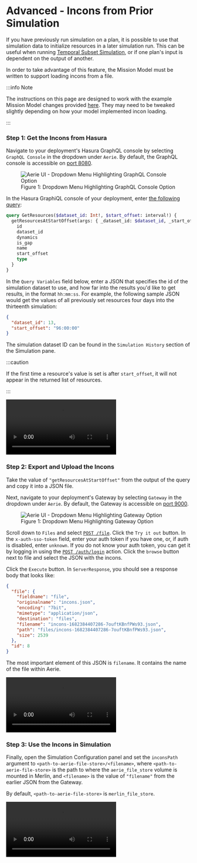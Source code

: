 
# Advanced - Incons from Prior Simulation

If you have previously run simulation on a plan, it is possible to use that simulation data to initialize resources in a later simulation run.
This can be useful when running [Temporal Subset Simulation](../create-plan-and-simulate#advanced-temporal-subset-simulation),
or if one plan's input is dependent on the output of another.

In order to take advantage of this feature, the Mission Model must be written to support loading incons from a file.

:::info Note

The instructions on this page are designed to work with the example Mission Model changes provided [here](../../mission-modeling/advanced-incons-from-file).
They may need to be tweaked slightly depending on how your model implemented incon loading.

:::

### Step 1: Get the Incons from Hasura

Navigate to your deployment's Hasura GraphQL console by selecting `GraphQL Console` in the dropdown under `Aerie`.
By default, the GraphQL console is accessible on [port 8080](http://localhost:8080).

<figure>
  <img alt="Aerie UI - Dropdown Menu Highlighting GraphQL Console Option" src={gqlDropdown} style={{ maxHeight: '50vh' }}/>
  <figcaption>Figure 1: Dropdown Menu Highlighting GraphQL Console Option</figcaption>
</figure>

In the Hasura GraphiQL console of your deployment, enter [the following query](/api/examples/simulation/#query-for-simulation-resource-data-at-a-given-time):
```graphql
query GetResources($dataset_id: Int!, $start_offset: interval!) {
  getResourcesAtStartOffset(args: { _dataset_id: $dataset_id, _start_offset: $start_offset }) {
    id
    dataset_id
    dynamics
    is_gap
    name
    start_offset
    type
  }
}
```

In the `Query Variables` field below, enter a JSON that specifies the id of the simulation dataset to use,
and how far into the results you'd like to get results, in the format `hh:mm:ss`.
For example, the following sample JSON would get the values of all previously set resources four days into the thirteenth simulation:

```json
{
  "dataset_id": 13,
  "start_offset": "96:00:00"
}
```

The simulation dataset ID can be found in the `Simulation History` section of the Simulation pane.

:::caution

If the first time a resource's value is set is after `start_offset`, it will not appear in the returned list of resources.

:::

<video controls>
     <source src={simulationInconsQuery} type="video/webm" />
</video>

### Step 2: Export and Upload the Incons

Take the value of `"getResourcesAtStartOffset"` from the output of the query and copy it into a JSON file.

Next, navigate to your deployment's Gateway by selecting `Gateway` in the dropdown under `Aerie`.
By default, the Gateway is accessible on [port 9000](http://localhost:9000).

<figure>
  <img alt="Aerie UI - Dropdown Menu Highlighting Gateway Option" src={gatewayDropdown} style={{ maxHeight: '50vh' }}/>
  <figcaption>Figure 1: Dropdown Menu Highlighting Gateway Option</figcaption>
</figure>

Scroll down to `Files` and select [`POST /file`](http://localhost:9000/#/Files/post_file).
Click the `Try it out` button.
In the `x-auth-sso-token` field, enter your auth token if you have one, or, if auth is disabled, enter `unknown`.
If you do not know your auth token, you can get it by logging in using the [`POST /auth/login`](http://localhost:9000/#/Auth/post_auth_login) action.
Click the `browse` button next to file and select the JSON with the incons.

Click the `Execute` button. In `ServerResponse`, you should see a response body that looks like:

```json
{
  "file": {
    "fieldname": "file",
    "originalname": "incons.json",
    "encoding": "7bit",
    "mimetype": "application/json",
    "destination": "files",
    "filename": "incons-1682384407286-7ouftKBnfPWs93.json",
    "path": "files/incons-1682384407286-7ouftKBnfPWs93.json",
    "size": 2539
  },
  "id": 8
}
```

The most important element of this JSON is `filename`. It contains the name of the file within Aerie.

<video controls>
     <source src={uploadIncons} type="video/webm" />
</video>

### Step 3: Use the Incons in Simulation

Finally, open the Simulation Configuration panel and set the `inconsPath` argument to `<path-to-aerie-file-store>/<filename>`,
where `<path-to-aerie-file-store>` is the path to where the `aerie_file_store` volume is mounted in Merlin,
and `<filename>` is the value of `"filename"` from the earlier JSON from the Gateway.

By default, `<path-to-aerie-file-store>` is `merlin_file_store`.

<video controls>
     <source src={simulateIncons} type="video/webm" />
</video>
